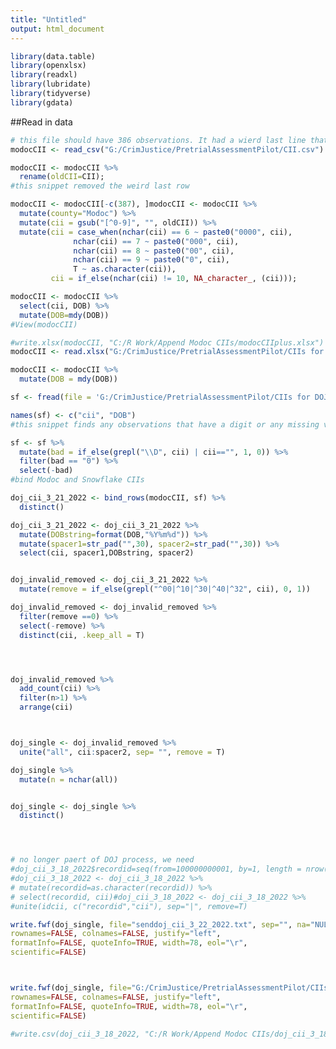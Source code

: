 ```yaml
---
title: "Untitled"
output: html_document
---
```


```r

library(data.table)
library(openxlsx)
library(readxl)
library(lubridate)
library(tidyverse)
library(gdata)
```

##Read in data

```r
# this file should have 386 observations. It had a wierd last line that said "386 Records"
modocCII <- read_csv("G:/CrimJustice/PretrialAssessmentPilot/CII.csv")

modocCII <- modocCII %>%
  rename(oldCII=CII);
#this snippet removed the weird last row

modocCII <- modocCII[-c(387), ]modocCII <- modocCII %>%
  mutate(county="Modoc") %>%
  mutate(cii = gsub("[^0-9]", "", oldCII)) %>%
  mutate(cii = case_when(nchar(cii) == 6 ~ paste0("0000", cii),
              nchar(cii) == 7 ~ paste0("000", cii),
              nchar(cii) == 8 ~ paste0("00", cii),
              nchar(cii) == 9 ~ paste0("0", cii),
              T ~ as.character(cii)),
         cii = if_else(nchar(cii) != 10, NA_character_, (cii)));

modocCII <- modocCII %>%
  select(cii, DOB) %>%
  mutate(DOB=mdy(DOB))
#View(modocCII)
```

```r
#write.xlsx(modocCII, "C:/R Work/Append Modoc CIIs/modocCIIplus.xlsx")
modocCII <- read.xlsx("G:/CrimJustice/PretrialAssessmentPilot/CIIs for DOJ/CIIs for DOJ 3 21 2022/modocCIIplus.xlsx")

modocCII <- modocCII %>%
  mutate(DOB = mdy(DOB))
```

```r
sf <- fread(file = 'G:/CrimJustice/PretrialAssessmentPilot/CIIs for DOJ/CIIs for DOJ 3 21 2022/SnowflakeCIIDOB 3 21 2022.csv', header = TRUE)

```

```r
names(sf) <- c("cii", "DOB")
#this snippet finds any observations that have a digit or any missing values in this case it finds ("A10707613" and "Unknown" and "")

sf <- sf %>%
  mutate(bad = if_else(grepl("\\D", cii) | cii=="", 1, 0)) %>%
  filter(bad == "0") %>%
  select(-bad)
#bind Modoc and Snowflake CIIs

doj_cii_3_21_2022 <- bind_rows(modocCII, sf) %>% 
  distinct()

doj_cii_3_21_2022 <- doj_cii_3_21_2022 %>%
  mutate(DOBstring=format(DOB,"%Y%m%d")) %>%
  mutate(spacer1=str_pad("",30), spacer2=str_pad("",30)) %>%
  select(cii, spacer1,DOBstring, spacer2)


doj_invalid_removed <- doj_cii_3_21_2022 %>%
  mutate(remove = if_else(grepl("^00|^10|^30|^40|^32", cii), 0, 1))

doj_invalid_removed <- doj_invalid_removed %>%
  filter(remove ==0) %>%
  select(-remove) %>%
  distinct(cii, .keep_all = T)




doj_invalid_removed %>%
  add_count(cii) %>%
  filter(n>1) %>%
  arrange(cii)



doj_single <- doj_invalid_removed %>%
  unite("all", cii:spacer2, sep= "", remove = T)

doj_single %>%
  mutate(n = nchar(all))


doj_single <- doj_single %>%
  distinct()




# no longer paert of DOJ process, we need
#doj_cii_3_18_2022$recordid=seq(from=100000000001, by=1, length = nrow(doj_cii_3_18_2022))
#doj_cii_3_18_2022 <- doj_cii_3_18_2022 %>%
# mutate(recordid=as.character(recordid)) %>%
# select(recordid, cii)#doj_cii_3_18_2022 <- doj_cii_3_18_2022 %>%
#unite(idcii, c("recordid","cii"), sep="|", remove=T)


```

```r
write.fwf(doj_single, file="senddoj_cii_3_22_2022.txt", sep="", na="NULL",
rownames=FALSE, colnames=FALSE, justify="left",
formatInfo=FALSE, quoteInfo=TRUE, width=78, eol="\r",
scientific=FALSE)



write.fwf(doj_single, file="G:/CrimJustice/PretrialAssessmentPilot/CIIs for DOJ/CIIs for DOJ 3 21 2022/senddoj_cii_3_22_2022.txt", sep="", na="NULL",
rownames=FALSE, colnames=FALSE, justify="left",
formatInfo=FALSE, quoteInfo=TRUE, width=78, eol="\r",
scientific=FALSE)
```

```r
#write.csv(doj_cii_3_18_2022, "C:/R Work/Append Modoc CIIs/doj_cii_3_18_2022.csv", row.names=F, quote=F)
```
